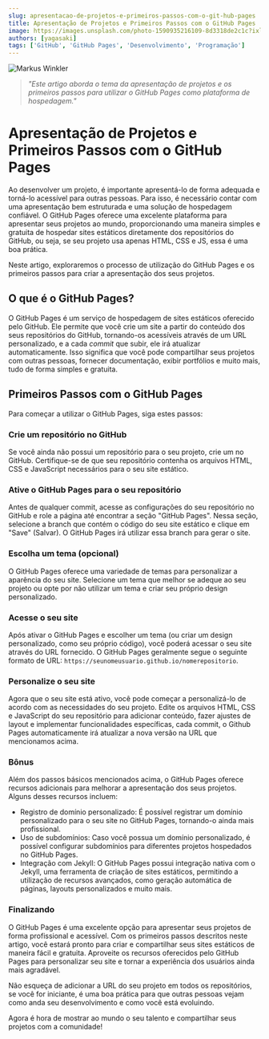```yaml
---
slug: apresentacao-de-projetos-e-primeiros-passos-com-o-git-hub-pages
title: Apresentação de Projetos e Primeiros Passos com o GitHub Pages
image: https://images.unsplash.com/photo-1590935216109-8d3318de2c1c?ixlib=rb-4.0.3&ixid=M3wxMjA3fDB8MHxwaG90by1wYWdlfHx8fGVufDB8fHx8fA%3D%3D&auto=format&fit=crop&w=1170&q=80
authors: [yagasaki]
tags: ['GitHub', 'GitHub Pages', 'Desenvolvimento', 'Programação']
---
```


![](https://images.unsplash.com/photo-1590935216109-8d3318de2c1c?ixlib=rb-4.0.3&ixid=M3wxMjA3fDB8MHxwaG90by1wYWdlfHx8fGVufDB8fHx8fA%3D%3D&auto=format&fit=crop&w=1170&q=80 "Markus Winkler")

> _"Este artigo aborda o tema da apresentação de projetos e os primeiros passos para utilizar o GitHub Pages como plataforma de hospedagem."_

# Apresentação de Projetos e Primeiros Passos com o GitHub Pages

Ao desenvolver um projeto, é importante apresentá-lo de forma adequada e torná-lo acessível para outras pessoas. Para isso, é necessário contar com uma apresentação bem estruturada e uma solução de hospedagem confiável. O GitHub Pages oferece uma excelente plataforma para apresentar seus projetos ao mundo, proporcionando uma maneira simples e gratuita de hospedar sites estáticos diretamente dos repositórios do GitHub, ou seja, se seu projeto usa apenas HTML, CSS e JS, essa é uma boa prática. 

Neste artigo, exploraremos o processo de utilização do GitHub Pages e os primeiros passos para criar a apresentação dos seus projetos.

<!--truncate-->

## O que é o GitHub Pages?

O GitHub Pages é um serviço de hospedagem de sites estáticos oferecido pelo GitHub. Ele permite que você crie um site a partir do conteúdo dos seus repositórios do GitHub, tornando-os acessíveis através de um URL personalizado, e a cada _commit_ que subir, ele irá atualizar automaticamente. Isso significa que você pode compartilhar seus projetos com outras pessoas, fornecer documentação, exibir portfólios e muito mais, tudo de forma simples e gratuita.

## Primeiros Passos com o GitHub Pages
Para começar a utilizar o GitHub Pages, siga estes passos:

### Crie um repositório no GitHub
Se você ainda não possui um repositório para o seu projeto, crie um no GitHub. Certifique-se de que seu repositório contenha os arquivos HTML, CSS e JavaScript necessários para o seu site estático.

### Ative o GitHub Pages para o seu repositório
Antes de qualquer commit, acesse as configurações do seu repositório no GitHub e role a página até encontrar a seção "GitHub Pages". Nessa seção, selecione a branch que contém o código do seu site estático e clique em "Save" (Salvar). O GitHub Pages irá utilizar essa branch para gerar o site.

### Escolha um tema (opcional)
O GitHub Pages oferece uma variedade de temas para personalizar a aparência do seu site. Selecione um tema que melhor se adeque ao seu projeto ou opte por não utilizar um tema e criar seu próprio design personalizado.

### Acesse o seu site
Após ativar o GitHub Pages e escolher um tema (ou criar um design personalizado, como seu próprio código), você poderá acessar o seu site através do URL fornecido. O GitHub Pages geralmente segue o seguinte formato de URL: `https://seunomeusuario.github.io/nomerepositorio`.

### Personalize o seu site
Agora que o seu site está ativo, você pode começar a personalizá-lo de acordo com as necessidades do seu projeto. Edite os arquivos HTML, CSS e JavaScript do seu repositório para adicionar conteúdo, fazer ajustes de layout e implementar funcionalidades específicas, cada commit, o Github Pages automaticamente irá atualizar a nova versão na URL que mencionamos acima.

### Bônus
Além dos passos básicos mencionados acima, o GitHub Pages oferece recursos adicionais para melhorar a apresentação dos seus projetos. Alguns desses recursos incluem:

- Registro de domínio personalizado: É possível registrar um domínio personalizado para o seu site no GitHub Pages, tornando-o ainda mais profissional.
- Uso de subdomínios: Caso você possua um domínio personalizado, é possível configurar subdomínios para diferentes projetos hospedados no GitHub Pages.
- Integração com Jekyll: O GitHub Pages possui integração nativa com o Jekyll, uma ferramenta de criação de sites estáticos, permitindo a utilização de recursos avançados, como geração automática de páginas, layouts personalizados e muito mais.

### Finalizando

O GitHub Pages é uma excelente opção para apresentar seus projetos de forma profissional e acessível. Com os primeiros passos descritos neste artigo, você estará pronto para criar e compartilhar seus sites estáticos de maneira fácil e gratuita. Aproveite os recursos oferecidos pelo GitHub Pages para personalizar seu site e tornar a experiência dos usuários ainda mais agradável. 

Não esqueça de adicionar a URL do seu projeto em todos os repositórios, se você for iniciante, é uma boa prática para que outras pessoas vejam como anda seu desenvolvimento e como você está evoluindo.

Agora é hora de mostrar ao mundo o seu talento e compartilhar seus projetos com a comunidade!
